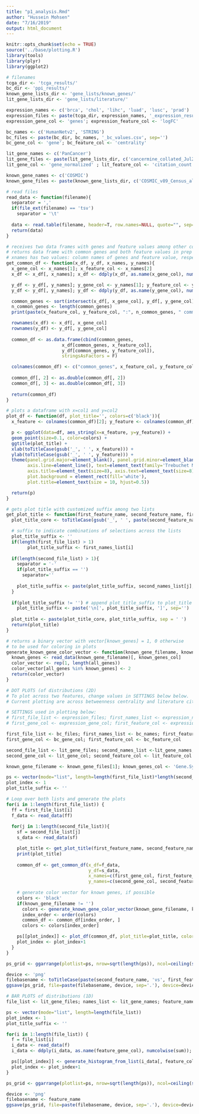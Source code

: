 ```yaml
---
title: "p1_analysis.Rmd"
author: "Hussein Mohsen"
date: "7/16/2019"
output: html_document
---
```


```r
knitr::opts_chunk$set(echo = TRUE)
source('../base/plotting.R')
library(tools)
library(plyr)
library(ggplot2)
```

```r
# filenames
tcga_dir <- 'tcga_results/'
bc_dir <- 'ppi_results/'
known_gene_lists_dir <- 'gene_lists/known_genes/'
lit_gene_lists_dir <- 'gene_lists/literature/'

expression_names <- c('brca', 'chol', 'lihc', 'luad', 'lusc', 'prad')
expression_files <- paste(tcga_dir, expression_names, '_expression_results.csv', sep='')
expression_gene_col <- 'genes'; expression_feature_col <- 'logFC'

bc_names <- c('HumanNetv2', 'STRING')
bc_files <- paste(bc_dir, bc_names, '_bc_values.csv', sep='')
bc_gene_col <- 'gene'; bc_feature_col <- 'centrality'

lit_gene_names <- c('PanCancer')
lit_gene_files <- paste(lit_gene_lists_dir, c('cancermine_collated_Jul2_version.tsv'), sep='')
lit_gene_col <- 'gene_normalized' ; lit_feature_col <- 'citation_count'

known_gene_names <- c('COSMIC')
known_gene_files <- paste(known_gene_lists_dir, c('COSMIC_v89_Census_all_Jul_16_19.tsv'), sep='')
```

```r
# read files
read_data <- function(filename){
  separator = ','
  if(file_ext(filename) == 'tsv')
    separator = '\t'
  
  data <- read.table(filename, header=T, row.names=NULL, quote="", sep=separator, stringsAsFactors=F, check.names=T)
  return(data)
}

# receives two data frames with genes and feature values among other columns
# returns data frame with common genes and both feature values in prep for plotting
# xnames has two values: column names of genes and feature value, respectively. Same for y_names.
get_common_df <- function(x_df, y_df, x_names, y_names){
  x_gene_col <- x_names[1]; x_feature_col <- x_names[2]
  x_df <- x_df[, x_names]; x_df <- ddply(x_df, as.name(x_gene_col), numcolwise(sum)); 

  y_df <- y_df[, y_names]; y_gene_col <- y_names[1]; y_feature_col <- y_names[2]
  y_df <- y_df[, y_names]; y_df <- ddply(y_df, as.name(y_gene_col), numcolwise(sum)); 

  common_genes <- sort(intersect(x_df[, x_gene_col], y_df[, y_gene_col]))
  n_common_genes <- length(common_genes)
  print(paste(x_feature_col, y_feature_col, ":", n_common_genes, " common genes.", sep=' '))

  rownames(x_df) <- x_df[, x_gene_col]
  rownames(y_df) <- y_df[, y_gene_col]
    
  common_df <- as.data.frame(cbind(common_genes, 
                     x_df[common_genes, x_feature_col],
                     y_df[common_genes, y_feature_col]),
                     stringsAsFactors = F)

  colnames(common_df) <- c("common_genes", x_feature_col, y_feature_col)
  
  common_df[, 2] <- as.double(common_df[, 2])
  common_df[, 3] <- as.double(common_df[, 3])
  
  return(common_df)
}

# plots a dataframe with x=col1 and y=col2
plot_df <- function(df, plot_title='', colors=c('black')){
  x_feature <- colnames(common_df)[2]; y_feature <- colnames(common_df)[3]

  p <- ggplot(data=df, aes_string(x=x_feature, y=y_feature)) +
  geom_point(size=0.1, color=colors) + 
  ggtitle(plot_title) +
  xlab(toTitleCase(gsub('_', ' ', x_feature))) +
  ylab(toTitleCase(gsub('_', ' ', y_feature))) +
  theme(panel.grid.major=element_blank(), panel.grid.minor=element_blank(), panel.background=element_blank(),
        axis.line=element_line(), text=element_text(family='Trebuchet MS', face='bold'),
        axis.title=element_text(size=8), axis.text=element_text(size=8),
        plot.background = element_rect(fill='white'),
        plot.title=element_text(size = 10, hjust=0.5))

  return(p)
}

# gets plot title with customized suffix among two lists
get_plot_title <- function(first_feature_name, second_feature_name, first_names_list, second_names_list, i, j){
  plot_title_core <- toTitleCase(gsub('_', ' ', paste(second_feature_name, 'vs', first_feature_name, sep=' ')))

  # suffix to indicate combinations of selections across the lists
  plot_title_suffix <- ''
  if(length(first_file_list) > 1)
        plot_title_suffix <- first_names_list[i]
  
  if(length(second_file_list) > 1){
    separator = '-'
    if(plot_title_suffix == '')
      separator=''
    
    plot_title_suffix <- paste(plot_title_suffix, second_names_list[j], sep=separator)
  }
  
  if(plot_title_suffix != '') # append plot_title_suffix to plot_title if it's not empty
    plot_title_suffix <- paste('\n[', plot_title_suffix, ']', sep='')
  
  plot_title <- paste(plot_title_core, plot_title_suffix, sep = ' ')
  return(plot_title)
}

# returns a binary vector with vector[known_genes] = 1, 0 otherwise
# to be used for coloring in plots
generate_known_gene_color_vector <- function(known_gene_filename, known_genes_col, all_genes){
  known_genes <- read_data(known_gene_filename)[, known_genes_col]
  color_vector <- rep(1, length(all_genes))
  color_vector[all_genes %in% known_genes] <- 2
  return(color_vector)
}
```

```r
# DOT PLOTS (of distributions (2D)
# To plot across two features, change values in SETTINGS below below. 
# Current plotting are across betweenness centrality and literature citation count.

# SETTINGS used in plotting below:
# first_file_list <- expression_files; first_names_list <- expression_names; first_feature_name <- 'DE LogFC'
# first_gene_col <- expression_gene_col; first_feature_col <- expression_feature_col

first_file_list <- bc_files; first_names_list <- bc_names; first_feature_name <- 'Betweennes Centrality'
first_gene_col <- bc_gene_col; first_feature_col <- bc_feature_col

second_file_list <- lit_gene_files; second_names_list <-lit_gene_names; second_feature_name <- 'Citation Count'
second_gene_col <- lit_gene_col; second_feature_col <- lit_feature_col

known_gene_filename <- known_gene_files[1]; known_genes_col <- 'Gene.Symbol' # use COSMIC census list as list of known genes

ps <- vector(mode="list", length=length(first_file_list)*length(second_file_list)) 
plot_index <- 1
plot_title_suffix <- ''

# Loop over both lists and generate the plots
for(i in 1:length(first_file_list)) {
  ff = first_file_list[i]
  f_data <- read_data(ff)
  
  for(j in 1:length(second_file_list)){
    sf = second_file_list[j]
    s_data <- read_data(sf)

    plot_title <- get_plot_title(first_feature_name, second_feature_name, first_names_list, second_names_list, i, j)
    print(plot_title)
    
    common_df <- get_common_df(x_df=f_data, 
                               y_df=s_data, 
                               x_names=c(first_gene_col, first_feature_col), 
                               y_names=c(second_gene_col, second_feature_col))
    
    # generate color vector for known genes, if possible
    colors <- 'black'
    if(known_gene_filename != '')
      colors <- generate_known_gene_color_vector(known_gene_filename, known_genes_col, common_df$common_genes)
      index_order <- order(colors)
      common_df <- common_df[index_order, ]
      colors <- colors[index_order]

    ps[[plot_index]] <- plot_df(common_df, plot_title=plot_title, colors=colors)
    plot_index <- plot_index+1
  }
}

ps_grid <- ggarrange(plotlist=ps, nrow=sqrt(length(ps)), ncol=ceiling(sqrt(length(ps))))

device <- 'png'
filebasename <- toTitleCase(paste(second_feature_name, 'vs', first_feature_name, sep=' '))
ggsave(ps_grid, file=paste(filebasename, device, sep='.'), device=device, dpi=300)
```

```r
# BAR PLOTS of distributions (1D)
file_list <- lit_gene_files; names_list <- lit_gene_names; feature_name <- 'Citation Count'; feature_gene_col <- lit_gene_col; feature_col <- lit_feature_col

ps <- vector(mode="list", length=length(file_list)) 
plot_index <- 1
plot_title_suffix <- ''

for(i in 1:length(file_list)) {
  f = file_list[i]
  i_data <- read_data(f)
  i_data <- ddply(i_data, as.name(feature_gene_col), numcolwise(sum)); 

  ps[[plot_index]] <- generate_histogram_from_list(i_data[, feature_col], x_label=feature_name, title=names_list[i], bins=60)
  plot_index <- plot_index+1
}

ps_grid <- ggarrange(plotlist=ps, nrow=sqrt(length(ps)), ncol=ceiling(sqrt(length(ps))))

device <- 'png'
filebasename <- feature_name
ggsave(ps_grid, file=paste(filebasename, device, sep='.'), device=device, dpi=300)
```
